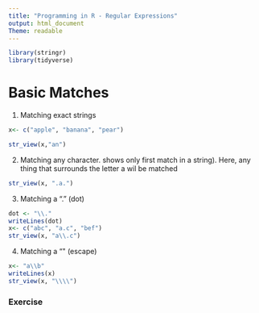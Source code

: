 ```yaml
---
title: "Programming in R - Regular Expressions"
output: html_document
Theme: readable
---
```


```r
library(stringr)
library(tidyverse)
```


# Basic Matches

1. Matching exact strings
```r
x<- c("apple", "banana", "pear")

str_view(x,"an")


```
2. Matching any character.
shows only first match in a string). Here, any thing that surrounds the letter a wil be matched 
```r
str_view(x, ".a.")
```
3. Matching a "." (dot) 

```r
dot <- "\\."
writeLines(dot)
x<- c("abc", "a.c", "bef")
str_view(x, "a\\.c")
```
4. Matching a "\" (escape)

```r
x<- "a\\b"
writeLines(x)
str_view(x, "\\\\")
```

### **Exercise**

```r

```

